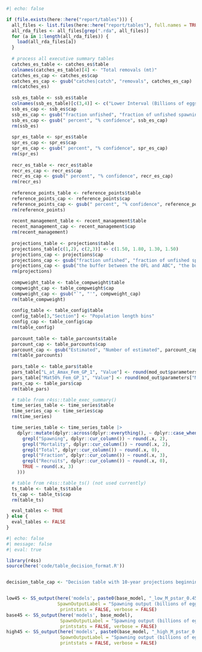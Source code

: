 ```r
#| echo: false

if (file.exists(here::here("report/tables"))) {
  all_files <- list.files(here::here("report/tables"), full.names = TRUE)
  all_rda_files <- all_files[grep(".rda", all_files)]
  for (a in 1:length(all_rda_files)) {
    load(all_rda_files[a])
  }
  
  # process all executive summary tables
  catches_es_table <- catches_es$table
  colnames(catches_es_table)[4] <- "Total removals (mt)"
  catches_es_cap <- catches_es$cap
  catches_es_cap <- gsub("catches|catch", "removals", catches_es_cap)
  rm(catches_es)
  
  ssb_es_table <- ssb_es$table
  colnames(ssb_es_table)[c(3,4)] <- c("Lower Interval (Billions of eggs)",  "Upper Interval (Billions of eggs)")
  ssb_es_cap <- ssb_es$cap
  ssb_es_cap <- gsub("fraction unfished", "fraction of unfished spawning output", ssb_es_cap)
  ssb_es_cap <- gsub(" percent", "% confidence", ssb_es_cap)
  rm(ssb_es)
  
  spr_es_table <- spr_es$table
  spr_es_cap <- spr_es$cap
  spr_es_cap <- gsub(" percent", "% confidence", spr_es_cap)
  rm(spr_es)
  
  recr_es_table <- recr_es$table
  recr_es_cap <- recr_es$cap
  recr_es_cap <- gsub(" percent", "% confidence", recr_es_cap)
  rm(recr_es)
  
  reference_points_table <- reference_points$table
  reference_points_cap <- reference_points$cap
  reference_points_cap <- gsub(" percent", "% confidence", reference_points_cap)
  rm(reference_points)
  
  recent_management_table <- recent_management$table
  recent_management_cap <- recent_management$cap
  rm(recent_management)
    
  projections_table <- projections$table
  projections_table[c(1,2), c(2,3)] <- c(1.50, 1.80, 1.30, 1.50)
  projections_cap <- projections$cap
  projections_cap <- gsub("fraction unfished", "fraction of unfished spawning output", projections_cap)
  projections_cap <- gsub("the buffer between the OFL and ABC", "the buffer between the OFL and ABC based on a category 1 sigma of 0.5 and $P\\^\\*$ of 0.45", projections_cap)
  rm(projections)
  
  compweight_table <- table_compweight$table
  compweight_cap <- table_compweight$cap
  compweight_cap <- gsub("`", "'", compweight_cap)
  rm(table_compweight)
  
  config_table <- table_config$table
  config_table[3,"Section"] <- "Population length bins"
  config_cap <- table_config$cap
  rm(table_config)
  
  parcount_table <- table_parcounts$table
  parcount_cap <- table_parcounts$cap
  parcount_cap <- gsub("Estimated", "Number of estimated", parcount_cap)
  rm(table_parcounts)
  
  pars_table <- table_pars$table
  pars_table["L_at_Amax_Fem_GP_1", "Value"] <- round(mod_out$parameters["L_at_Amax_Fem_GP_1", "Value"],2)
  pars_table["Mat50%_Fem_GP_1", "Value"] <- round(mod_out$parameters["Mat50%_Fem_GP_1", "Value"],2)
  pars_cap <- table_pars$cap
  rm(table_pars)

  # table from r4ss::table_exec_summary()
  time_series_table <- time_series$table
  time_series_cap <- time_series$cap
  rm(time_series)

  time_series_table <- time_series_table |>
    dplyr::mutate(dplyr::across(dplyr::everything(), ~ dplyr::case_when(
      grepl("Spawning", dplyr::cur_column()) ~ round(.x, 2),
      grepl("Mortality", dplyr::cur_column()) ~ round(.x, 2),
      grepl("Total", dplyr::cur_column()) ~ round(.x, 0),
      grepl("Fraction", dplyr::cur_column()) ~ round(.x, 3),
      grepl("Recruits", dplyr::cur_column()) ~ round(.x, 0),
      TRUE ~ round(.x, 3)
    )))

  # table from r4ss::table_ts() (not used currently)
  ts_table <- table_ts$table
  ts_cap <- table_ts$cap
  rm(table_ts)

  eval_tables <- TRUE
} else {
  eval_tables <- FALSE
}
```

```r
#| echo: false
#| message: false
#| eval: true

library(r4ss)
source(here('code/table_decision_format.R'))


decision_table_cap <- "Decision table with 10-year projections beginning in 2027 for alternative states of nature based around modeling natural mortality (M). All models assume a $P^* = 0.45$. Catch (mt) is from the projections from the base model, and is applied to each state of nature. Catches in 2025 and 2026 are fixed at values provided by the GMT. The alternative states of nature ('Low', 'Base', and 'High') are provided in the columns. Natural mortality is fixed either at the low state of nature (Low M = 0.0525), the base model value (M = 0.068), or the high state of nature (High M = 0.08). Spawning output ('Spawn', in billions of eggs) and fraction of unfished ('Frac') is provided for each state of nature."


low45 <- SS_output(here('models', paste0(base_model, "_low_M_pstar_0.45")), 
                   SpawnOutputLabel = "Spawning output (billions of eggs)", 
                    printstats = FALSE, verbose = FALSE)
base45 <- SS_output(here('models', base_model),
                    SpawnOutputLabel = "Spawning output (billions of eggs)", 
                    printstats = FALSE, verbose = FALSE)
high45 <- SS_output(here('models', paste0(base_model, "_high_M_pstar_0.45")), 
                    SpawnOutputLabel = "Spawning output (billions of eggs)", 
                    printstats = FALSE, verbose = FALSE)

```